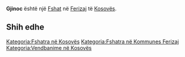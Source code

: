 {{Fshat në Kosovës
 | Emri                = Gjinoc
| sqi_D_name = Gjinoc
| sqi_D_FULL_NAME_RO = Gjinoc
| sqi_D_FULL_NAME_ND_RO = Gjinoc
| sqi_D_SORT_NAME_RG = GJINOC
| sqi_D_FULL_NAME_RG = Gjinoc
| sqi_D_FULL_NAME_ND_RG = Gjinoc
| sqi_V_name = Gjinovc
| sqi_V_FULL_NAME_RO = Gjinovc Gjinofc
| sqi_V_FULL_NAME_ND_RO = Gjinovc Gjinofc
| sqi_V_SORT_NAME_RG = GJINOVC GJINOFC
| sqi_V_FULL_NAME_RG = Gjinovc Gjinofc
| sqi_V_FULL_NAME_ND_RG = Gjinovc Gjinofc
| srp_N_name = Ðinovce
| srp_N_FULL_NAME_RO = Ðinovce
| srp_N_FULL_NAME_ND_RO = Dinovce
| srp_N_SORT_NAME_RG = DINOVCE
| srp_N_FULL_NAME_RG = Ðinovce
| srp_N_FULL_NAME_ND_RG = Dinovce
| srp_NS_name = Ђиновце
| srp_NS_FULL_NAME_RO = Ђиновце
| srp_NS_FULL_NAME_ND_RO = Ђиновце
| srp_NS_SORT_NAME_RG = ЂИНОВЦЕ
| srp_NS_FULL_NAME_RG = Ђиновце
| srp_NS_FULL_NAME_ND_RG = Ђиновце
| srp_V_name = Džinovce
| srp_V_FULL_NAME_RO = Džinovce
| srp_V_FULL_NAME_ND_RO = Dzinovce
| srp_V_SORT_NAME_RG = DZINOVCE
| srp_V_FULL_NAME_RG = Džinovce
| srp_V_FULL_NAME_ND_RG = Dzinovce

 | Emri (Rasa dhanore) = 
 | Figura              = 
 | Shteti              = Kosovo
 | Komuna              = Ferizaj
 | Kodi postar         = 
 | Sipërfaqja          = 

 | Popullsia           = 

 | Regj. i popullsisë  = 
 | Dend. e popullsisë  = 
 | Faqja zyrtare       = 
 <!--- Koordinatat ----> 
 | Gjerësia            = 42.318333
 | Gjatësia            = 20.818611
 | Lartësia            = 
}}
'''Gjinoc''' është një [[Fshat]] në [[Ferizaj]] të [[Kosovës]].

<!-- == Gjeografia == -->
<!-- == Historia == -->
<!-- == Demografia == -->
== Shih edhe ==
{{Komuna Ferizaj}}
{{Kosovo-Administrata-Cung}}

[[Kategoria:Fshatra në Kosovës]]
[[Kategoria:Fshatra në Kommunes Ferizaj]]
[[Kategoria:Vendbanime në Kosovës]]